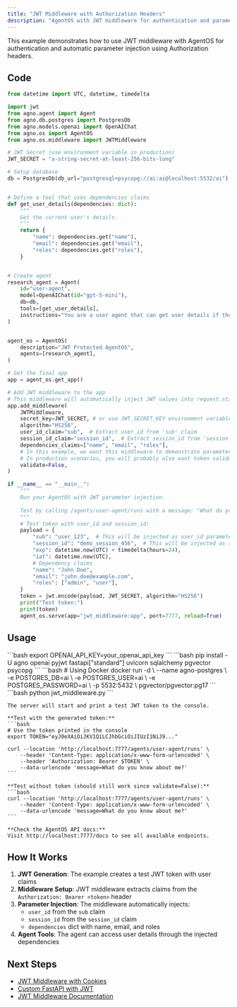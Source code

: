```yaml
---
title: "JWT Middleware with Authorization Headers"
description: "AgentOS with JWT middleware for authentication and parameter injection using Authorization headers"
---
```


This example demonstrates how to use JWT middleware with AgentOS for authentication and automatic parameter injection using Authorization headers.

## Code

```python jwt_middleware.py
from datetime import UTC, datetime, timedelta

import jwt
from agno.agent import Agent
from agno.db.postgres import PostgresDb
from agno.models.openai import OpenAIChat
from agno.os import AgentOS
from agno.os.middleware import JWTMiddleware

# JWT Secret (use environment variable in production)
JWT_SECRET = "a-string-secret-at-least-256-bits-long"

# Setup database
db = PostgresDb(db_url="postgresql+psycopg://ai:ai@localhost:5532/ai")


# Define a tool that uses dependencies claims
def get_user_details(dependencies: dict):
    """
    Get the current user's details.
    """
    return {
        "name": dependencies.get("name"),
        "email": dependencies.get("email"),
        "roles": dependencies.get("roles"),
    }


# Create agent
research_agent = Agent(
    id="user-agent",
    model=OpenAIChat(id="gpt-5-mini"),
    db=db,
    tools=[get_user_details],
    instructions="You are a user agent that can get user details if the user asks for them.",
)


agent_os = AgentOS(
    description="JWT Protected AgentOS",
    agents=[research_agent],
)

# Get the final app
app = agent_os.get_app()

# Add JWT middleware to the app
# This middleware will automatically inject JWT values into request.state and is used in the relevant endpoints.
app.add_middleware(
    JWTMiddleware,
    secret_key=JWT_SECRET, # or use JWT_SECRET_KEY environment variable
    algorithm="HS256",
    user_id_claim="sub",  # Extract user_id from 'sub' claim
    session_id_claim="session_id",  # Extract session_id from 'session_id' claim
    dependencies_claims=["name", "email", "roles"],
    # In this example, we want this middleware to demonstrate parameter injection, not token validation.
    # In production scenarios, you will probably also want token validation. Be careful setting this to False.
    validate=False,
)

if __name__ == "__main__":
    """
    Run your AgentOS with JWT parameter injection.
    
    Test by calling /agents/user-agent/runs with a message: "What do you know about me?"
    """
    # Test token with user_id and session_id:
    payload = {
        "sub": "user_123",  # This will be injected as user_id parameter
        "session_id": "demo_session_456",  # This will be injected as session_id parameter
        "exp": datetime.now(UTC) + timedelta(hours=24),
        "iat": datetime.now(UTC),
        # Dependency claims
        "name": "John Doe",
        "email": "john.doe@example.com",
        "roles": ["admin", "user"],
    }
    token = jwt.encode(payload, JWT_SECRET, algorithm="HS256")
    print("Test token:")
    print(token)
    agent_os.serve(app="jwt_middleware:app", port=7777, reload=True)
```

## Usage

<Steps>
  <Snippet file="create-venv-step.mdx" />

  <Step title="Set Environment Variables">
    ```bash
    export OPENAI_API_KEY=your_openai_api_key
    ```
  </Step>

  <Step title="Install libraries">
    ```bash
    pip install -U agno openai pyjwt fastapi["standard"] uvicorn sqlalchemy pgvector psycopg
    ```
  </Step>

  <Step title="Setup PostgreSQL Database">
    ```bash
    # Using Docker
    docker run -d \
      --name agno-postgres \
      -e POSTGRES_DB=ai \
      -e POSTGRES_USER=ai \
      -e POSTGRES_PASSWORD=ai \
      -p 5532:5432 \
      pgvector/pgvector:pg17
    ```
  </Step>

  <Step title="Run Example">
    ```bash
    python jwt_middleware.py
    ```
    
    The server will start and print a test JWT token to the console.
  </Step>

  <Step title="Test JWT Authentication">
    
    **Test with the generated token:**
    ```bash
    # Use the token printed in the console
    export TOKEN="eyJ0eXAiOiJKV1QiLCJhbGciOiJIUzI1NiJ9..."
    
    curl --location 'http://localhost:7777/agents/user-agent/runs' \
        --header 'Content-Type: application/x-www-form-urlencoded' \
        --header 'Authorization: Bearer $TOKEN' \
        --data-urlencode 'message=What do you know about me?'
    ```
    
    **Test without token (should still work since validate=False):**
    ```bash
    curl --location 'http://localhost:7777/agents/user-agent/runs' \
        --header 'Content-Type: application/x-www-form-urlencoded' \
        --data-urlencode 'message=What do you know about me?'
    ```
    
    **Check the AgentOS API docs:**
    Visit http://localhost:7777/docs to see all available endpoints.
  </Step>
</Steps>

## How It Works

1. **JWT Generation**: The example creates a test JWT token with user claims
2. **Middleware Setup**: JWT middleware extracts claims from the `Authorization: Bearer <token>` header  
3. **Parameter Injection**: The middleware automatically injects:
   - `user_id` from the `sub` claim
   - `session_id` from the `session_id` claim
   - `dependencies` dict with name, email, and roles
4. **Agent Tools**: The agent can access user details through the injected dependencies


## Next Steps

- [JWT Middleware with Cookies](/examples/agent-os/middleware/jwt-cookies)
- [Custom FastAPI with JWT](/examples/agent-os/middleware/custom-fastapi-jwt)
- [JWT Middleware Documentation](/agent-os/customize/middleware/jwt)
